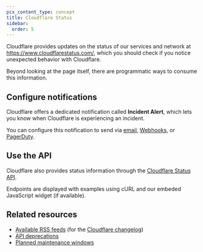 ```yaml
---
pcx_content_type: concept
title: Cloudflare Status
sidebar:
  order: 5
---
```


Cloudflare provides updates on the status of our services and network at https://www.cloudflarestatus.com/, which you should check if you notice unexpected behavior with Cloudflare.

Beyond looking at the page itself, there are programmatic ways to consume this information.

## Configure notifications

Cloudflare offers a dedicated notification called **Incident Alert**, which lets you know when Cloudflare is experiencing an incident.

You can configure this notification to send via [email](/notifications/get-started/), [Webhooks](/notifications/get-started/configure-webhooks/), or [PagerDuty](/notifications/get-started/configure-pagerduty/).

## Use the API

Cloudflare also provides status information through the [Cloudflare Status API](https://www.cloudflarestatus.com/api).

Endpoints are displayed with examples using cURL and our embeded JavaScript widget (if available).

## Related resources

- [Available RSS feeds](/fundamentals/new-features/available-rss-feeds/) (for the [Cloudflare changelog](/changelog/))
- [API deprecations](/fundamentals/api/reference/deprecations/)
- [Planned maintenance windows](/support/disruptive-maintenance/)

